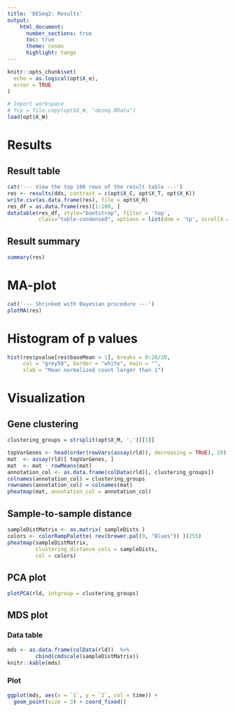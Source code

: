 ```yaml
---
title: 'DESeq2: Results'
output:
    html_document:
      number_sections: true
      toc: true
      theme: cosmo
      highlight: tango
---
```


```r
knitr::opts_chunk$set(
  echo = as.logical(opt$X_e),
  error = TRUE
)
```


```r
# Import workspace
# fcp = file.copy(opt$X_W, "deseq.RData")
load(opt$X_W)
```

# Results {.tabset}

## Result table

```r
cat('--- View the top 100 rows of the result table ---')
res <- results(dds, contrast = c(opt$X_C, opt$X_T, opt$X_K))
write.csv(as.data.frame(res), file = opt$X_R)
res_df = as.data.frame(res)[1:100, ]
datatable(res_df, style="bootstrap", filter = 'top',
          class="table-condensed", options = list(dom = 'tp', scrollX = TRUE))
```

## Result summary

```r
summary(res)
```


# MA-plot {.tabset}



```r
cat('--- Shrinked with Bayesian procedure ---')
plotMA(res)
```


# Histogram of p values

```r
hist(res$pvalue[res$baseMean > 1], breaks = 0:20/20,
     col = "grey50", border = "white", main = "",
     xlab = "Mean normalized count larger than 1")
```


# Visualization {.tabset}
## Gene clustering

```r
clustering_groups = strsplit(opt$X_M, ',')[[1]]

topVarGenes <- head(order(rowVars(assay(rld)), decreasing = TRUE), 20)
mat  <- assay(rld)[ topVarGenes, ]
mat  <- mat - rowMeans(mat)
annotation_col <- as.data.frame(colData(rld)[, clustering_groups])
colnames(annotation_col) = clustering_groups
rownames(annotation_col) = colnames(mat)
pheatmap(mat, annotation_col = annotation_col)
```

## Sample-to-sample distance

```r
sampleDistMatrix <- as.matrix( sampleDists )
colors <- colorRampPalette( rev(brewer.pal(9, "Blues")) )(255)
pheatmap(sampleDistMatrix,
         clustering_distance_cols = sampleDists,
         col = colors)
```

## PCA plot 

```r
plotPCA(rld, intgroup = clustering_groups)
```

## MDS plot {.tabset}

### Data table
```r
mds <- as.data.frame(colData(rld))  %>%
         cbind(cmdscale(sampleDistMatrix))
knitr::kable(mds)
```

### Plot
```r
ggplot(mds, aes(x = `1`, y = `2`, col = time)) +
  geom_point(size = 3) + coord_fixed()
```

